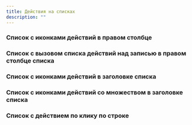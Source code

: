 ```yaml
---
title: Действия на списках
description: ""
---
```


### Список c иконками действий в правом столбце
<Sandbox height={800} projectId="uxcases_list_action_icons" />


### Список с вызовом списка действий над записью в правом столбце списка
<Sandbox height={830} projectId="uxcases_list_action_submenu" />


### Список c иконками действий в заголовке списка
<Sandbox height={800} projectId="uxcases_list_action_header" />


### Список c иконками действий со множеством в заголовке списка
<Sandbox height={900} projectId="uxcases_list_multi_action_header" />


### Список с действием по клику по строке
<Sandbox height={800} projectId="uxcases_list_row_click_action" />
